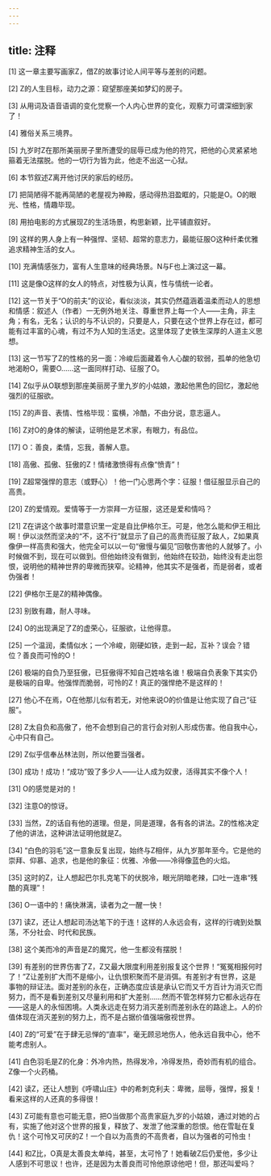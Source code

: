 ```yaml
---
---
---
```

title: 注释
---





[1] 这一章主要写画家Z，借Z的故事讨论人间平等与差别的问题。

[2] Z的人生目标，动力之源：窥望那座美如梦幻的房子。

[3] 从用词及语音语调的变化觉察一个人内心世界的变化，观察力可谓深细到家了！

[4] 雅俗关系三境界。

[5] 九岁时Z在那所美丽房子里所遭受的屈辱已成为他的符咒，把他的心灵紧紧地箍着无法摆脱。他的一切行为皆为此，他走不出这一心狱。

[6] 本节叙述Z离开他讨厌的家后的经历。

[7] 把简陋得不能再简陋的老屋视为神殿，感动得热泪盈眶的，只能是O。O的眼光、性格，情趣毕现。

[8] 用拍电影的方式展现Z的生活场景，构思新颖，比平铺直叙好。

[9] 这样的男人身上有一种强悍、坚韧、超常的意志力，最能征服O这种纤柔优雅追求精神生活的女人。

[10] 充满情感张力，富有人生意味的经典场景。N与F也上演过这一幕。

[11] 这是像O这样的女人的特点，对性极为认真，性与情统一论者。

[12] 这一节关于“O的前夫”的议论，看似淡淡，其实仍然蕴涵着温柔而动人的思想和情感：叙述人（作者）一无例外地关注、尊重世界上每一个人——主角，非主角；有名，无名；认识的与不认识的，只要是人，只要在这个世界上存在过，都可能有过丰富的心魂，有过不为人知的生活史。这里体现了史铁生深厚的人道主义思想。

[13] 这一节写了Z的性格的另一面：冷峻后面藏着令人心酸的软弱，孤单的他急切地渴盼O，需要O……这一面同样打动、征服了O。

[14] Z似乎从O联想到那座美丽房子里九岁的小姑娘，激起他黑色的回忆，激起他强烈的征服欲。

[15] Z的声音、表情、性格毕现：蛮横，冷酷，不由分说，意志逼人。

[16] Z对O的身体的解读，证明他是艺术家，有眼力，有品位。

[17] O：善良，柔情，忘我，善解人意。

[18] 高傲、孤傲、狂傲的Z！情绪激愤得有点像“愤青”！

[19] Z超常强悍的意志（或野心）！他一门心思两个字：征服！借征服显示自己的高贵。

[20] Z的爱情观。爱情等于一方崇拜一方征服，这还是爱和情吗？

[21] Z在讲这个故事时潜意识里一定是自比伊格尔王。可是，他怎么能和伊王相比啊！伊以淡然而坚决的“不，这不行”就显示了自己的高贵而征服了敌人，Z如果真像伊一样高贵和强大，他完全可以以一句“傲慢与偏见”回敬伤害他的人就够了。小时候做不到，现在可以做到。但他始终没有做到，他始终在较劲，始终没有走出怨恨，说明他的精神世界的卑微而狭窄。论精神，他其实不是强者，而是弱者，或者伪强者！

[22] 伊格尔王是Z的精神偶像。

[23] 别致有趣，耐人寻味。

[24] O的出现满足了Z的虚荣心，征服欲，让他得意。

[25] 一个温润，柔情似水；一个冷峻，刚硬如铁，走到一起，互补？误会？错位？善良而可怜的O！

[26] 极端的自负乃至狂傲，已狂傲得不知自己姓啥名谁！极端自负表象下其实仍是极端的自卑。他强悍而脆弱，可怜的Z！真正的强悍绝不是这样的！

[27] 他心不在焉，O在他那儿似有若无，对他来说O的价值是让他实现了自己“征服”。

[28] Z太自负和高傲了，他不会想到自己的言行会对别人形成伤害。他自我中心，心中只有自己。

[29] Z似乎信奉丛林法则，所以他要当强者。

[30] 成功！成功！“成功”毁了多少人——让人成为奴隶，活得其实不像个人！

[31] O的感觉是对的！

[32] 注意O的惊讶。

[33] 当然，Z的话自有他的道理。但是，同是道理，各有各的讲法。Z的性格决定了他的讲法，这种讲法证明他就是Z。

[34] “白色的羽毛”这一意象反复出现，始终与Z相伴，从九岁那年至今。它是他的崇拜、仰慕、追求，也是他的象征：优雅、冷傲——冷得像蓝色的火焰。

[35] 这时的Z，让人想起巴尔扎克笔下的伏脱冷，眼光阴暗老辣，口吐一连串“残酷的真理”！

[36] O一语中的！痛快淋漓，读者为之一醒一快！

[37] 读Z，还让人想起司汤达笔下的于连！这样的人永远会有，这样的行魂到处飘荡，不分社会、时代和民族。

[38] 这个美而冷的声音是Z的魔咒，他一生都没有摆脱！

[39] 有差别的世界伤害了Z，Z又最大限度利用差别报复这个世界！“冤冤相报何时了！”Z让差别扩大而不是缩小，让仇恨积聚而不是消弭。有差别才有世界，这是事物的辩证法。面对差别的永在，正确态度应该是承认它而又千方百计为消灭它而努力，而不是看到差别又尽量利用和扩大差别……然而不管怎样努力它都永远存在——这是人的永恒困境。人类永远走在努力消灭差别而差别永在的路途上。人的价值体现在消灭差别的努力上，而不是占据价值强端傲视世界。

[40] Z的“可爱”在于肆无忌惮的“直率”，毫无顾忌地伤人，他永远自我中心，他不能考虑别人。

[41] 白色羽毛是Z的化身：外冷内热，热得发冷，冷得发热，奇妙而有机的组合。Z像一个火药桶。

[42] 读Z，还让人想到《呼啸山庄》中的希刺克利夫：卑微，屈辱，强悍，报复！看来这样的人还真的多得很！

[43] Z可能有意也可能无意，把O当做那个高贵家庭九岁的小姑娘，通过对她的占有，实施了他对这个世界的报复，释放了、发泄了他深重的怨恨。他在雪耻在复仇！这个可怜又可厌的Z！一个自以为高贵的不高贵者，自以为强者的可怜虫！

[44] 和Z比，O真是太善良太单纯，甚至，太可怜了！她看破Z后仍爱他，多少让人感到不可思议！也许，还是因为太善良而可怜他原谅他吧！但，那还叫爱吗？
